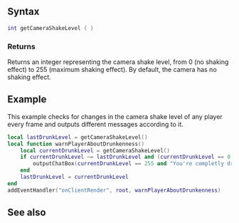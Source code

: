 {{Client function}}

{{New feature/item|3.0150|1.5|7344|
This function gets the camera shake level set by [[/setCameraShakeLevel.md|setCameraShakeLevel]].}}

==Syntax== 
<syntaxhighlight lang="lua">
int getCameraShakeLevel ( )
</syntaxhighlight>

===Returns===
Returns an integer representing the camera shake level, from 0 (no shaking effect) to 255 (maximum shaking effect). By default, the camera has no shaking effect.

==Example== 
This example checks for changes in the camera shake level of any player every frame and outputs different messages according to it.
<syntaxhighlight lang="lua">
local lastDrunkLevel = getCameraShakeLevel()
local function warnPlayerAboutDrunkenness()
    local currentDrunkLevel = getCameraShakeLevel()
    if currentDrunkLevel ~= lastDrunkLevel and (currentDrunkLevel == 0 or currentDrunkLevel == 255) then
        outputChatBox(currentDrunkLevel == 255 and "You're completly drunk! You should stop drinking!" or "Now you are completely sober! You sohuld keep it like that.", currentDrunkLevel == 255 and 255 or 0, currentDrunkLevel == 0 and 255 or 0, 0)
    end
    lastDrunkLevel = currentDrunkLevel
end
addEventHandler("onClientRender", root, warnPlayerAboutDrunkenness)
</syntaxhighlight>

==See also==
{{Client_camera_functions}}